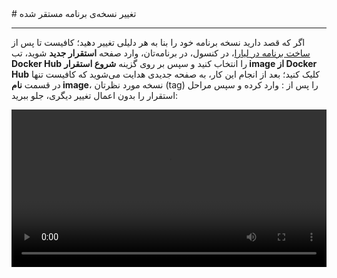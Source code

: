 

<Layout>
<Head>
<title>مستندات تغییر نسخه Formbricks - لیارا</title>
</Head>
# تغییر نسخه‌ی برنامه مستقر شده
<hr className="mb-2" />
<Tabs 
    tabs={["Liara Console", "Liara CLI"]} 
    content={[
    <>
      <p>
        اگر که قصد دارید نسخه برنامه خود را بنا به هر دلیلی تغییر دهید؛ کافیست تا پس از <a href="../../quick-start" className="text-[#2196f3] ">ساخت برنامه در لیارا</a>، در کنسول، در برنامه‌تان، وارد صفحه <b>استقرار جدید</b> شوید، تب <b>Docker Hub</b> را انتخاب کنید و سپس بر روی گزینه <b>شروع استقرار image از Docker Hub</b> کلیک کنید؛ بعد از انجام این کار، به صفحه جدیدی هدایت می‌شوید که کافیست تنها در قسمت <b>نام image</b>، نسخه مورد نظرتان (tag) را پس از <Important>:</Important> وارد کرده و سپس مراحل استقرار را بدون اعمال تغییر دیگری، جلو ببرید:
      </p> 
      <div className="h-4" />
      <video
        src="https://files.liara.ir/liara/docs/update-one-click-app-version-by-liara-console.mp4"
        controls="controls"
        className="block w-full"
        width="100%"
      />
      <div className="h-4" />
      <p>
        با انجام کار فوق، نسخه برنامه مدنظرتان، تغییر خواهد کرد.
      </p>        
    </>,
    <>
      <p>
        اگر که قصد دارید نسخه برنامه خود را بنا به هر دلیلی تغییر دهید؛ کافیست تا پس از <a href="../../quick-start" className="text-[#2196f3] ">ساخت برنامه در لیارا</a>، در Local یک دایرکتوری با نام دلخواه ایجاد کنید.
        وارد دایرکتوری شده و درون این دایرکتوری، یک فایل به نام <Important>liara.json</Important>، ایجاد کنید. سپس کافیست تا قطعه کد زیر را درون آن، قرار دهید:
      </p>  

<div className="h-4" />
<div dir='ltr'>
    <Highlight className="json">
      {`{
    "image": "ghcr.io/formbricks/formbricks:<your-version>",
    "port": 3000,
    "app": "<your-app-name>",
    "disks": [
      {
        "name": "uploads",
        "mountTo": "/home/nextjs/apps/web/uploads/"
      }
    ]
}`}
    </Highlight>
</div>
<div className="h-2" />

<p>
در قطعه کد فوق، بایستی به جای عبارت <Important>{"<your-version>"}</Important> 
ورژن موردنظر برنامه‌تان را وارد کنید.
همچنین باید به جای عبارت
<Important>{"<your-app-name>"}</Important> نیز، 
شناسه برنامه خود را قرار دهید. 
</p>
<div className="h-2" />

در نهایت کافیست با استفاده از ابزار <a href="/references/cli/about" className="text-[#2196f3] "><Important>Liara CLI</Important></a> و در جایی که فایل <Important>liara.json</Important> قرار دارد، دستور زیر را اجرا کنید تا برنامه‌تان در لیارا، مستقر شود:

<div className="h-4" />
<div dir='ltr'>
    <Highlight className="json">
      {`liara deploy`}
    </Highlight>
</div>
<div className="h-2" />
</>
    ]}
/>
</Layout>